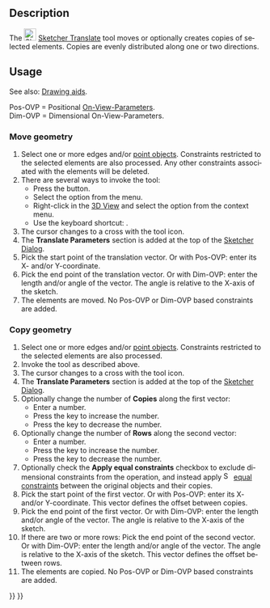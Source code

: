 <languages/>

<div lang="en" dir="ltr" class="mw-content-ltr">
{{Docnav
|[[Sketcher_SelectVerticalAxis|Select Vertical Axis]]
|[[Sketcher_Rotate|Rotate/Polar Transform]]
|[[Sketcher_Workbench|Sketcher]]
|IconL=Sketcher_SelectVerticalAxis.svg
|IconR=Sketcher_Rotate.svg
|IconC=Workbench_Sketcher.svg
}}
</div>

<div lang="en" dir="ltr" class="mw-content-ltr">
{{GuiCommand
|Name=Sketcher Translate
|MenuLocation=Sketch → Sketcher Tools → Move/Array Transform
|Workbenches=[[Sketcher_Workbench|Sketcher]]
|Shortcut={{KEY|W}}
|Version=1.0
|SeeAlso=
}}
</div>

<div lang="en" dir="ltr" class="mw-content-ltr">
==Description==
</div>

<div lang="en" dir="ltr" class="mw-content-ltr">
The [[Image:Sketcher_Translate.svg|24px]] [[Sketcher_Translate|Sketcher Translate]] tool moves or optionally creates copies of selected elements. Copies are evenly distributed along one or two directions.
</div>

<div lang="en" dir="ltr" class="mw-content-ltr">
==Usage==
</div>

<div lang="en" dir="ltr" class="mw-content-ltr">
See also: [[Sketcher_Workbench#Drawing_aids|Drawing aids]].
</div>

<div lang="en" dir="ltr" class="mw-content-ltr">
Pos-OVP = Positional [[Sketcher_Preferences#General|On-View-Parameters]].<br>
Dim-OVP = Dimensional On-View-Parameters.
</div>

<div lang="en" dir="ltr" class="mw-content-ltr">
===Move geometry===
</div>

<div lang="en" dir="ltr" class="mw-content-ltr">
# Select one or more edges and/or [[Sketcher_CreatePoint|point objects]]. Constraints restricted to the selected elements are also processed. Any other constraints associated with the elements will be deleted.
# There are several ways to invoke the tool:
#* Press the {{Button|[[Image:Sketcher_Translate.svg|16px]] [[Sketcher_Translate|Move/Array Transform]]}} button.
#* Select the {{MenuCommand|Sketch → Sketcher Tools → [[Image:Sketcher_Translate.svg|16px]] Move/Array Transform}} option from the menu.
#* Right-click in the [[3D_View|3D View]] and select the {{MenuCommand|[[Image:Sketcher_Translate.svg|16px]] Move/Array Transform}} option from the context menu.
#* Use the keyboard shortcut: {{KEY|W}}.
# The cursor changes to a cross with the tool icon.
# The '''Translate Parameters''' section is added at the top of the [[Sketcher_Dialog|Sketcher Dialog]].
# Pick the start point of the translation vector. Or with Pos-OVP: enter its X- and/or Y-coordinate.
# Pick the end point of the translation vector. Or with Dim-OVP: enter the length and/or angle of the vector. The angle is relative to the X-axis of the sketch.
# The elements are moved. No Pos-OVP or Dim-OVP based constraints are added.
</div>

<div lang="en" dir="ltr" class="mw-content-ltr">
===Copy geometry===
</div>

<div lang="en" dir="ltr" class="mw-content-ltr">
# Select one or more edges and/or [[Sketcher_CreatePoint|point objects]]. Constraints restricted to the selected elements are also processed.
# Invoke the tool as described above.
# The cursor changes to a cross with the tool icon.
# The '''Translate Parameters''' section is added at the top of the [[Sketcher_Dialog|Sketcher Dialog]].
# Optionally change the number of '''Copies''' along the first vector:
#* Enter a number.
#* Press the {{KEY|U}} key to increase the number.
#* Press the {{KEY|J}} key to decrease the number.
# Optionally change the number of '''Rows''' along the second vector:
#* Enter a number.
#* Press the {{KEY|R}} key to increase the number.
#* Press the {{KEY|F}} key to decrease the number.
# Optionally check the '''Apply equal constraints''' checkbox to exclude dimensional constraints from the operation, and instead apply [[Image:Sketcher_ConstrainEqual.svg|16px]] [[Sketcher_ConstrainEqual|equal constraints]] between the original objects and their copies.
# Pick the start point of the first vector. Or with Pos-OVP: enter its X- and/or Y-coordinate. This vector defines the offset between copies.
# Pick the end point of the first vector. Or with Dim-OVP: enter the length and/or angle of the vector. The angle is relative to the X-axis of the sketch.
# If there are two or more rows: Pick the end point of the second vector. Or with Dim-OVP: enter the length and/or angle of the vector. The angle is relative to the X-axis of the sketch. This vector defines the offset between rows.
# The elements are copied. No Pos-OVP or Dim-OVP based constraints are added.
</div>


<div lang="en" dir="ltr" class="mw-content-ltr">
{{Docnav
|[[Sketcher_SelectVerticalAxis|Select Vertical Axis]]
|[[Sketcher_Rotate|Rotate/Polar Transform]]
|[[Sketcher_Workbench|Sketcher]]
|IconL=Sketcher_SelectVerticalAxis.svg
|IconR=Sketcher_Rotate.svg
|IconC=Workbench_Sketcher.svg
}}
</div>

{{Sketcher_Tools_navi{{#translation:}}}}
{{Userdocnavi{{#translation:}}}}